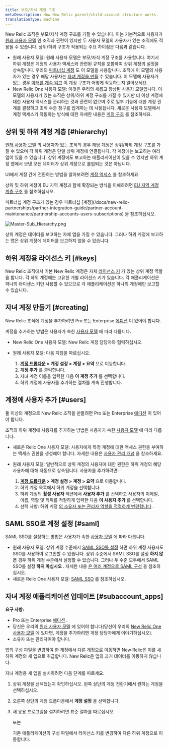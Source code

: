 ```yaml
---
title: 부모/자식 계정 구조
metaDescription: How New Relic parent/child-account structure works.
translationType: machine
---
```



New Relic 조직은 부모/자식 계정 구조를 가질 수 있습니다. 이는 기본적으로 사용자가 [원래 사용자 모델](/docs/accounts/original-accounts-billing/original-product-based-pricing/overview-user-models) 인 조직과 관련이 있지만 두 사용자 모델의 사용자가 있는 조직에도 적용될 수 있습니다. 상위/하위 구조가 적용되는 주요 차이점은 다음과 같습니다.

* 원래 사용자 모델: 원래 사용자 모델은 부모/자식 계정 구조를 사용합니다. 여기서 하위 계정은 계정의 사용자 액세스와 관련된 규칙을 포함하여 상위 계정의 설정을 상속합니다. 우리의 [파트너십 계정](/docs/new-relic-partnerships/partner-integration-guide/partner-account-maintenance/partnership-accounts-users-subscriptions) 도 이 모델을 사용합니다. 조직에 이 모델의 사용자가 있는 경우 해당 사용자는 [자녀 계정을 만들](#creating) 수 있습니다. 이 모델에 사용자가 있는 경우 [아래를 계속 읽고](#hierarchy) 이 계정 구조가 어떻게 작동하는지 알아보세요.
* New Relic One 사용자 모델: 이것은 우리의 새롭고 향상된 사용자 모델입니다. 이 모델의 사용자가 있는 조직은 상위/하위 계정 구조를 가질 수 있지만 더 이상 계정에 대한 사용자 액세스를 관리하는 것과 관련이 없으며 주로 일부 기능에 대한 계정 관계를 결정하고 조직 수준 청구를 집계하는 데 사용됩니다. 새로운 사용자 모델에서 계정 액세스가 작동하는 방식에 대한 자세한 내용은 [계정 구조](/docs/accounts/accounts-billing/account-structure/new-relic-account-structure) 를 참조하세요.

## 상위 및 하위 계정 계층 [#hierarchy]

[원래 사용자 모델](#requirements) 의 사용자가 있는 조직의 경우 해당 계정은 상위/하위 계정 구조를 가질 수 있으며 각 하위 계정은 단일 상위 계정에 연결됩니다. 각 계정에는 보고하는 여러 앱이 있을 수 있습니다. 상위 계정에도 보고하는 애플리케이션이 있을 수 있지만 하위 계정 앱에서 보낸 모든 데이터가 상위 계정으로 롤업되는 것은 아닙니다.

UI에서 계정 간에 전환하는 방법을 알아보려면 [계정 액세스](/docs/accounts/accounts-billing/general-account-settings/factors-affecting-access-features-data#account-access) 를 참조하세요.

상위 및 하위 계정이 EU 지역 계정과 함께 확장되는 방식을 이해하려면 [EU 지역 계정 계층 구조](/docs/using-new-relic/welcome-new-relic/getting-started/introduction-eu-region-data-center#global-account-hierarchy) 를 참조하십시오.

<Callout variant="tip">
  파트너십 계정 구조가 있는 경우 파트너십 [계정](/docs/new-relic-partnerships/partner-integration-guide/partner-account-maintenance/partnership-accounts-users-subscriptions) 을 참조하십시오.
</Callout>

<img
  title="Master-Sub_Hierarchy.png"
  alt="Master-Sub_Hierarchy.png"
  src={masterSubHierarchy}
/>

<figcaption>
  상위 계정은 데이터를 보고하는 자체 앱을 가질 수 있습니다. 그러나 하위 계정에 보고하는 앱은 상위 계정에 데이터를 보고하지 않을 수 있습니다.
</figcaption>

## 하위 계정용 라이선스 키 [#keys]

New Relic 조직에서 기본 New Relic 계정은 자체 [라이선스 키](/docs/apis/intro-apis/new-relic-api-keys/#ingest-license-key) 가 있는 상위 계정 역할을 합니다. 각 하위 계정에는 고유한 개별 라이선스 키가 있습니다. 각 애플리케이션은 하나의 라이센스 키만 사용할 수 있으므로 각 애플리케이션은 하나의 계정에만 보고할 수 있습니다.

## 자녀 계정 만들기 [#creating]

New Relic 조직에 계정을 추가하려면 Pro 또는 Enterprise [에디션](https://newrelic.com/pricing) 이 있어야 합니다.

계정을 추가하는 방법은 사용자가 속한 [사용자 모델](/docs/accounts/original-accounts-billing/original-users-roles/overview-user-models) 에 따라 다릅니다.

* New Relic One 사용자 모델: New Relic 계정 담당자와 협력하십시오.

* 원래 사용자 모델: 다음 지침을 따르십시오.

  1. **[계정 드롭다운](/docs/accounts-partnerships/education/getting-started-new-relic/glossary#account-dropdown) > 계정 설정 > 계정 > 요약** 으로 이동합니다.
  2. **계정 추가** 를 클릭합니다.
  3. 자녀 계정 이름을 입력한 다음 **이 계정 추가** 를 선택합니다.
  4. 하위 계정에 사용자를 추가하는 절차를 계속 진행합니다.

## 계정에 사용자 추가 [#users]

둘 이상의 계정으로 New Relic 조직을 만들려면 Pro 또는 Enterprise [에디션](https://newrelic.com/pricing) 이 있어야 합니다.

조직의 하위 계정에 사용자를 추가하는 방법은 사용자가 속한 [사용자 모델](/docs/accounts/original-accounts-billing/original-users-roles/overview-user-models) 에 따라 다릅니다.

* 새로운 Relic One 사용자 모델: 사용자에게 특정 계정에 대한 액세스 권한을 부여하는 액세스 권한을 생성해야 합니다. 자세한 내용은 [사용자 관리 개념](/docs/accounts/accounts-billing/new-relic-one-user-management/user-management-concepts#understand-concepts) 을 참조하세요.

* 원래 사용자 모델: 일반적으로 상위 계정의 사용자에 대한 권한은 하위 계정의 해당 사용자에 대해 자동으로 상속됩니다. 사용자를 추가하려면:

  1. **[계정 드롭다운](/docs/accounts-partnerships/education/getting-started-new-relic/glossary#account-dropdown) > 계정 설정 > 계정 > 요약** 으로 이동합니다.
  2. 하위 계정 목록에서 하위 계정을 선택합니다.
  3. 하위 계정의 **활성 사용자** 섹션에서 **사용자 추가** 를 선택하고 사용자의 이메일, 이름, 역할 및 직위를 적절하게 입력한 다음 **이 사용자 추가** 를 선택합니다.
  4. 선택 사항: 하위 계정 [의 소유자 또는 관리자 역할을 적절하게 변경합니다](/docs/accounts-partnerships/accounts/account-setup/adding-updating-users) .

## SAML SSO로 계정 설정 [#saml]

SAML SSO를 설정하는 방법은 사용자가 속한 [사용자 모델](/docs/accounts/original-accounts-billing/original-users-roles/overview-user-models) 에 따라 다릅니다.

* 원래 사용자 모델: 상위 계정 수준에서 [SAML SSO를 설정](/docs/accounts-partnerships/accounts/saml-single-sign/setting-sso) 하면 하위 계정 사용자도 SSO를 사용하여 로그인할 수 있습니다. 상위 수준에서 SAML SSO를 설정 **하지 않은** 경우 하위 계정 수준에서 설정할 수 있습니다. 그러나 두 수준 모두에서 SAML SSO를 설정 **하지 마십시오** . 자세한 내용 [은 여러 계정으로 SAML 구성](/docs/accounts-partnerships/accounts/saml-single-sign/configuring-saml-multiple-accounts) 을 참조하십시오.
* 새로운 Relic One 사용자 모델: [SAML SSO](/docs/accounts/accounts-billing/new-relic-one-user-management/authentication-domains-saml-sso-scim-more) 를 참조하십시오.

## 자녀 계정 애플리케이션 업데이트 [#subaccount_apps]

**요구 사항:**

* Pro 또는 Enterprise [에디션](https://newrelic.com/pricing) .
* 당신은 우리의 [원래 사용자 모델](/docs/accounts/original-accounts-billing/original-users-roles/overview-user-models) 에 있어야 합니다(당신이 우리의 [New Relic One 사용자 모델](/docs/accounts/original-accounts-billing/original-users-roles/overview-user-models) 에 있다면, 계정을 추가하려면 계정 담당자에게 이야기하십시오).
* 소유자 또는 관리자여야 합니다.

앱의 구성 파일을 변경하여 한 계정에서 다른 계정으로 이동하면 New Relic은 이를 새 하위 계정의 새 앱으로 취급합니다. New Relic은 앱의 과거 데이터를 이동하지 않습니다.

자녀 계정용 새 앱을 설치하려면 다음 단계를 따르세요.

1. 상위 계정을 선택했는지 확인하십시오. 왼쪽 상단의 계정 전환기에서 원하는 계정을 선택하십시오.

2. 오른쪽 상단의 계정 드롭다운에서 **계정 설정** 을 선택합니다.

3. 새 응용 프로그램을 설치하려면 표준 절차를 따르십시오.

   또는

   기존 애플리케이션의 구성 파일에서 라이선스 키를 변경하여 다른 하위 계정으로 이동합니다.